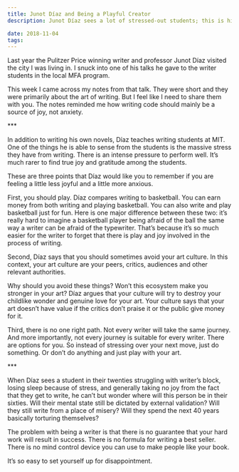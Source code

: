 ```yaml
---
title: Junot Díaz and Being a Playful Creator
description: Junot Díaz sees a lot of stressed-out students; this is his advice to them

date: 2018-11-04
tags:
---
```


Last year the Pulitzer Price winning writer and professor Junot Díaz visited the city I was living in. I snuck into one of his talks he gave to the writer students in the local MFA program.

This week I came across my notes from that talk. They were short and they were primarily about the art of writing. But I feel like I need to share them with you. The notes reminded me how writing code should mainly be a source of joy, not anxiety.

\*\*\*

In addition to writing his own novels, Díaz teaches writing students at MIT. One of the things he is able to sense from the students is the massive stress they have from writing. There is an intense pressure to perform well. It’s much rarer to find true joy and gratitude among the students.

These are three points that Díaz would like you to remember if you are feeling a little less joyful and a little more anxious.

First, you should play. Díaz compares writing to basketball. You can earn money from both writing and playing basketball. You can also write and play basketball just for fun. Here is one major difference between these two: it’s really hard to imagine a basketball player being afraid of the ball the same way a writer can be afraid of the typewriter. That’s because it’s so much easier for the writer to forget that there is play and joy involved in the process of writing.

Second, Díaz says that you should sometimes avoid your art culture. In this context, your art culture are your peers, critics, audiences and other relevant authorities.

Why should you avoid these things? Won’t this ecosystem make you stronger in your art? Díaz argues that your culture will try to destroy your childlike wonder and genuine love for your art. Your culture says that your art doesn’t have value if the critics don’t praise it or the public give money for it.

Third, there is no one right path. Not every writer will take the same journey. And more importantly, not every journey is suitable for every writer. There are options for you. So instead of stressing over your next move, just do something. Or don’t do anything and just play with your art.

\*\*\*

When Díaz sees a student in their twenties struggling with writer’s block, losing sleep because of stress, and generally taking no joy from the fact that they get to write, he can’t but wonder where will this person be in their sixties. Will their mental state still be dictated by external validation? Will they still write from a place of misery? Will they spend the next 40 years basically torturing themselves?

The problem with being a writer is that there is no guarantee that your hard work will result in success. There is no formula for writing a best seller. There is no mind control device you can use to make people like your book.

It’s so easy to set yourself up for disappointment.

